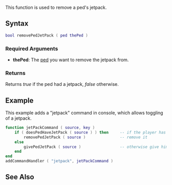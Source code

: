 {{Server function}}

This function is used to remove a ped's jetpack.

==Syntax==
<syntaxhighlight lang="lua">bool removePedJetPack ( ped thePed )</syntaxhighlight>

===Required Arguments===
*'''thePed''': The [[/ped.md|ped]] you want to remove the jetpack from.

===Returns===
Returns ''true'' if the ped had a jetpack, ''false'' otherwise.

==Example==
This example adds a "jetpack" command in console, which allows toggling of a jetpack.
<syntaxhighlight lang="lua">
function jetPackCommand ( source, key )
    if ( doesPedHaveJetPack ( source ) ) then     -- if the player has a jetpack
        removePedJetPack ( source )               -- remove it
    else
        givePedJetPack ( source )                 -- otherwise give him one
    end
end
addCommandHandler ( "jetpack", jetPackCommand )
</syntaxhighlight>

==See Also==
{{Ped functions}}